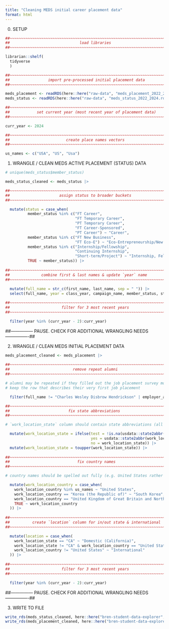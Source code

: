 ```yaml
---
title: "Cleaning MEDS initial career placement data"
format: html
---
```


0. SETUP

```r
##~~~~~~~~~~~~~~~~~~~~~~~~~~~~~~~~~~~~~~~~~~~~~~~~~~~~~~~~~~~~~~~~~~~~~~~~~~~~~~
##                               load libraries                             ----
##~~~~~~~~~~~~~~~~~~~~~~~~~~~~~~~~~~~~~~~~~~~~~~~~~~~~~~~~~~~~~~~~~~~~~~~~~~~~~~

librarian::shelf(
  tidyverse
  )

##~~~~~~~~~~~~~~~~~~~~~~~~~~~~~~~~~~~~~~~~~~~~~~~~~~~~~~~~~~~~~~~~~~~~~~~~~~~~~~
##                 import pre-processed initial placement data              ----
##~~~~~~~~~~~~~~~~~~~~~~~~~~~~~~~~~~~~~~~~~~~~~~~~~~~~~~~~~~~~~~~~~~~~~~~~~~~~~~

meds_placement <- readRDS(here::here("raw-data", "meds_placement_2022_2024.rds")) 
meds_status <- readRDS(here::here("raw-data", "meds_status_2022_2024.rds"))

##~~~~~~~~~~~~~~~~~~~~~~~~~~~~~~~~~~~~~~~~~~~~~~~~~~~~~~~~~~~~~~~~~~~~~~~~~~~~~~
##            set current year (most recent year of placement data)         ----
##~~~~~~~~~~~~~~~~~~~~~~~~~~~~~~~~~~~~~~~~~~~~~~~~~~~~~~~~~~~~~~~~~~~~~~~~~~~~~~

curr_year <- 2024

##~~~~~~~~~~~~~~~~~~~~~~~~~~~~~~~~~~~~~~~~~~~~~~~~~~~~~~~~~~~~~~~~~~~~~~~~~~~~~~
##                         create place names vectors                       ----
##~~~~~~~~~~~~~~~~~~~~~~~~~~~~~~~~~~~~~~~~~~~~~~~~~~~~~~~~~~~~~~~~~~~~~~~~~~~~~~

us_names <- c("USA", "US", "Usa")
```

1. WRANGLE / CLEAN MEDS ACTIVE PLACEMENT (STATUS) DATA

```r

# unique(meds_status$member_status)

meds_status_cleaned <- meds_status |> 

##~~~~~~~~~~~~~~~~~~~~~~~~~~~~~~~~~~~~~~~~~~~~~~~~~~~~~~~~~~~~~~~~~~~~~~~~~~~~~~
##                      assign status to broader buckets                    ----
##~~~~~~~~~~~~~~~~~~~~~~~~~~~~~~~~~~~~~~~~~~~~~~~~~~~~~~~~~~~~~~~~~~~~~~~~~~~~~~

  mutate(status = case_when(
          member_status %in% c("FT Career",
                               "FT Temporary Career",
                               "PT Temporary Career",
                               "FT Career-Sponsored",
                               "PT Career") ~ "Career",
          member_status %in% c("FT New Business",
                               "FT Eco-E") ~ "Eco-Entrepreneurship/New Business",
          member_status %in% c("Internship/Fellowship",
                               "Continuing Internship",
                               "Short-term/Project") ~ "Internship, Fellowship, or Short-term Project",
          TRUE ~ member_status)) |> 
  
##~~~~~~~~~~~~~~~~~~~~~~~~~~~~~~~~~~~~~~~~~~~~~~~~~~~~~~~~~~~~~~~~~~~~~~~~~~~~~~
##              combine first & last names & update `year` name             ----
##~~~~~~~~~~~~~~~~~~~~~~~~~~~~~~~~~~~~~~~~~~~~~~~~~~~~~~~~~~~~~~~~~~~~~~~~~~~~~~
  
  mutate(full_name = str_c(first_name, last_name, sep = " ")) |> 
  select(full_name, year = class_year, campaign_name, member_status, status) |> 

##~~~~~~~~~~~~~~~~~~~~~~~~~~~~~~~~~~~~~~~~~~~~~~~~~~~~~~~~~~~~~~~~~~~~~~~~~~~~~~
##                       filter for 3 most recent years                     ----
##~~~~~~~~~~~~~~~~~~~~~~~~~~~~~~~~~~~~~~~~~~~~~~~~~~~~~~~~~~~~~~~~~~~~~~~~~~~~~~

  filter(year %in% (curr_year - 2):curr_year)
```

##--------------- PAUSE. CHECK FOR ADDITIONAL WRANGLING NEEDS ----------------##

2. WRANGLE / CLEAN MEDS INITIAL PLACEMENT DATA

```r
meds_placement_cleaned <- meds_placement |> 
  
##~~~~~~~~~~~~~~~~~~~~~~~~~~~~~~~~~~~~~~~~~~~~~~~~~~~~~~~~~~~~~~~~~~~~~~~~~~~~~~
##                            remove repeat alumni                          ----
##~~~~~~~~~~~~~~~~~~~~~~~~~~~~~~~~~~~~~~~~~~~~~~~~~~~~~~~~~~~~~~~~~~~~~~~~~~~~~~

# alumni may be repeated if they filled out the job placement survey more than once when getting a new job
# keep the row that describes their very first job placement 

  filter(full_name != "Charles Wesley Disbrow Hendrickson" | employer_account_name != "Chaminade University of Honolulu") |> # 2022

##~~~~~~~~~~~~~~~~~~~~~~~~~~~~~~~~~~~~~~~~~~~~~~~~~~~~~~~~~~~~~~~~~~~~~~~~~~~~~~
##                          fix state abbreviations                         ----
##~~~~~~~~~~~~~~~~~~~~~~~~~~~~~~~~~~~~~~~~~~~~~~~~~~~~~~~~~~~~~~~~~~~~~~~~~~~~~~

# `work_location_state` column should contain state abbreviations (all capitalized)

  mutate(work_location_state = ifelse(test = !is.na(usdata::state2abbr(work_location_state)),
                                      yes = usdata::state2abbr(work_location_state),
                                      no = work_location_state)) |> 
  mutate(work_location_state = toupper(work_location_state)) |> 
  
##~~~~~~~~~~~~~~~~~~~~~~~~~~~~~~~~~~~~~~~~~~~~~~~~~~~~~~~~~~~~~~~~~~~~~~~~~~~~~~
##                              fix country names                           ----
##~~~~~~~~~~~~~~~~~~~~~~~~~~~~~~~~~~~~~~~~~~~~~~~~~~~~~~~~~~~~~~~~~~~~~~~~~~~~~~

# country names should be spelled out fully (e.g. United States rather than US or USA)

  mutate(work_location_country = case_when(
    work_location_country %in% us_names ~ "United States",
    work_location_country == "Korea (the Republic of)" ~ "South Korea",
    work_location_country == "United Kingdom of Great Britain and Northern Ireland (the)" ~ "United Kingdom",
    TRUE ~ work_location_country
  )) |> 
 
##~~~~~~~~~~~~~~~~~~~~~~~~~~~~~~~~~~~~~~~~~~~~~~~~~~~~~~~~~~~~~~~~~~~~~~~~~~~~~~
##          create `location` column for in/out state & international       ----
##~~~~~~~~~~~~~~~~~~~~~~~~~~~~~~~~~~~~~~~~~~~~~~~~~~~~~~~~~~~~~~~~~~~~~~~~~~~~~~

  mutate(location = case_when(
    work_location_state == "CA" ~ "Domestic (California)",
    work_location_state != "CA" & work_location_country == "United States" ~ "Domestic (Out of State)",
    work_location_country != "United States" ~ "International"
  )) |> 
  
##~~~~~~~~~~~~~~~~~~~~~~~~~~~~~~~~~~~~~~~~~~~~~~~~~~~~~~~~~~~~~~~~~~~~~~~~~~~~~~
##                       filter for 3 most recent years                     ----
##~~~~~~~~~~~~~~~~~~~~~~~~~~~~~~~~~~~~~~~~~~~~~~~~~~~~~~~~~~~~~~~~~~~~~~~~~~~~~~

  filter(year %in% (curr_year - 2):curr_year)
```

##--------------- PAUSE. CHECK FOR ADDITIONAL WRANGLING NEEDS ----------------##

3. WRITE TO FILE

```r
write_rds(meds_status_cleaned, here::here("bren-student-data-explorer", "data", "meds_status_cleaned.rds")) 
write_rds(meds_placement_cleaned, here::here("bren-student-data-explorer", "data", "meds_placement_cleaned.rds")) 
```

